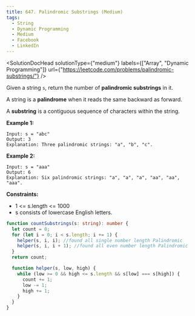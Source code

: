```yaml
---
title: 647. Palindromic Substrings (Medium)
tags:
  - String
  - Dynamic Programming
  - Medium
  - Facebook
  - LinkedIn
---
```



<SolutionDocHead
  solutionType={"medium"}
  labels={["Array", "Dynamic Programming"]}
  url={"https://leetcode.com/problems/palindromic-substrings/"}
/>

Given a string `s`, return the number of <b>palindromic substrings</b> in it.

A string is a <b>palindrome</b> when it reads the same backward as forward.

A <b>substring</b> is a contiguous sequence of characters within the string.

<b>Example 1:</b>

```
Input: s = "abc"
Output: 3
Explanation: Three palindromic strings: "a", "b", "c".
```

<b>Example 2:</b>

```
Input: s = "aaa"
Output: 6
Explanation: Six palindromic strings: "a", "a", "a", "aa", "aa", "aaa".
```

<b>Constraints:</b>

- 1 <= s.length <= 1000
- s consists of lowercase English letters.

```ts solution.ts
function countSubstrings(s: string): number {
  let count = 0;
  for (let i = 0; i < s.length; i += 1) {
    helper(s, i, i); //found all single number length Palindromic
    helper(s, i, i + 1); //found all even number length Palindromic
  }
  return count;

  function helper(s, low, high) {
    while (low >= 0 && high <= s.length && s[low] === s[high]) {
      count += 1;
      low -= 1;
      high += 1;
    }
  }
}
```
